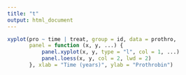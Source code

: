 ```yaml
---
title: "t"
output: html_document
---
```



```r
xyplot(pro ~ time | treat, group = id, data = prothro, 
       panel = function (x, y, ...) {
           panel.xyplot(x, y, type = "l", col = 1, ...)
           panel.loess(x, y, col = 2, lwd = 2)
       }, xlab = "Time (years)", ylab = "Prothrobin")
```
